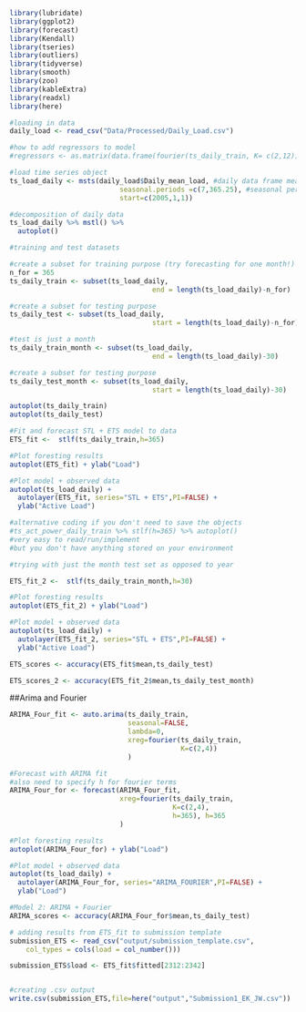 ```r
library(lubridate)
library(ggplot2)
library(forecast)  
library(Kendall)
library(tseries)
library(outliers)
library(tidyverse)
library(smooth)
library(zoo)
library(kableExtra)
library(readxl)
library(here)

```

```r
#loading in data
daily_load <- read_csv("Data/Processed/Daily_Load.csv")

#how to add regressors to model
#regressors <- as.matrix(data.frame(fourier(ts_daily_train, K= c(2,12)), "temp"=temp_train))

#load time series object
ts_load_daily <- msts(daily_load$Daily_mean_load, #daily data frame mean
                           seasonal.periods =c(7,365.25), #seasonal periods
                           start=c(2005,1,1))

#decomposition of daily data
ts_load_daily %>% mstl() %>%
  autoplot()
```


```r
#training and test datasets

#create a subset for training purpose (try forecasting for one month!)
n_for = 365
ts_daily_train <- subset(ts_load_daily,
                                   end = length(ts_load_daily)-n_for)

#create a subset for testing purpose
ts_daily_test <- subset(ts_load_daily,
                                   start = length(ts_load_daily)-n_for)

#test is just a month
ts_daily_train_month <- subset(ts_load_daily,
                                   end = length(ts_load_daily)-30)

#create a subset for testing purpose
ts_daily_test_month <- subset(ts_load_daily,
                                   start = length(ts_load_daily)-30)
```


```r
autoplot(ts_daily_train)
autoplot(ts_daily_test)
```

```r
#Fit and forecast STL + ETS model to data
ETS_fit <-  stlf(ts_daily_train,h=365)

#Plot foresting results
autoplot(ETS_fit) + ylab("Load")

#Plot model + observed data
autoplot(ts_load_daily) +
  autolayer(ETS_fit, series="STL + ETS",PI=FALSE) +
  ylab("Active Load")

#alternative coding if you don't need to save the objects
#ts_act_power_daily_train %>% stlf(h=365) %>% autoplot() 
#very easy to read/run/implement 
#but you don't have anything stored on your environment

#trying with just the month test set as opposed to year

ETS_fit_2 <-  stlf(ts_daily_train_month,h=30)

#Plot foresting results
autoplot(ETS_fit_2) + ylab("Load")

#Plot model + observed data
autoplot(ts_load_daily) +
  autolayer(ETS_fit_2, series="STL + ETS",PI=FALSE) +
  ylab("Active Load")
```
```r
ETS_scores <- accuracy(ETS_fit$mean,ts_daily_test)

ETS_scores_2 <- accuracy(ETS_fit_2$mean,ts_daily_test_month)

```

##Arima and Fourier
```r
ARIMA_Four_fit <- auto.arima(ts_daily_train, 
                             seasonal=FALSE, 
                             lambda=0,
                             xreg=fourier(ts_daily_train, 
                                          K=c(2,4))
                             )

#Forecast with ARIMA fit
#also need to specify h for fourier terms
ARIMA_Four_for <- forecast(ARIMA_Four_fit,
                           xreg=fourier(ts_daily_train,
                                        K=c(2,4),
                                        h=365), h=365
                           ) 

#Plot foresting results
autoplot(ARIMA_Four_for) + ylab("Load")

#Plot model + observed data
autoplot(ts_load_daily) +
  autolayer(ARIMA_Four_for, series="ARIMA_FOURIER",PI=FALSE) +
  ylab("Load")
```

```r
#Model 2: ARIMA + Fourier 
ARIMA_scores <- accuracy(ARIMA_Four_for$mean,ts_daily_test)
```

```r
# adding results from ETS_fit to submission template
submission_ETS <- read_csv("output/submission_template.csv", 
    col_types = cols(load = col_number()))

submission_ETS$load <- ETS_fit$fitted[2312:2342]


#creating .csv output
write.csv(submission_ETS,file=here("output","Submission1_EK_JW.csv"))
```

